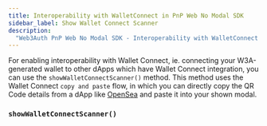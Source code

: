 ```yaml
---
title: Interoperability with WalletConnect in PnP Web No Modal SDK
sidebar_label: Show Wallet Connect Scanner
description:
  "Web3Auth PnP Web No Modal SDK - Interoperability with WalletConnect | Documentation - Web3Auth"
---
```



For enabling interoperability with Wallet Connect, ie. connecting your W3A-generated wallet to other
dApps which have Wallet Connect integration, you can use the `showWalletConnectScanner()` method.
This method uses the Wallet Connect `copy and paste` flow, in which you can directly copy the QR
Code details from a dApp like [OpenSea](https://opensea.io) and paste it into your shown modal.

<GrowthPlanNote />

### `showWalletConnectScanner()`

<ShowWCScanner />
